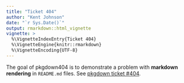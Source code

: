 ```yaml
---
title: "Ticket 404"
author: "Kent Johnson"
date: "`r Sys.Date()`"
output: rmarkdown::html_vignette
vignette: >
  %\VignetteIndexEntry{Ticket 404}
  %\VignetteEngine{knitr::rmarkdown}
  %\VignetteEncoding{UTF-8}
---
```


<div class="panel panel-default"><div class="panel-body">
The goal of pkgdown404 is to demonstrate a problem with **markdown rendering**
in `README.md` files. See
[pkgdown ticket #404](https://github.com/hadley/pkgdown/issues/404).
</div></div>
